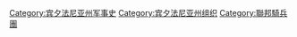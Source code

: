 [[Category:宾夕法尼亚州军事史‎|Category:宾夕法尼亚州军事史‎]]
[[Category:宾夕法尼亚州组织‎|Category:宾夕法尼亚州组织‎]]
[[Category:聯邦騎兵團|Category:聯邦騎兵團]]